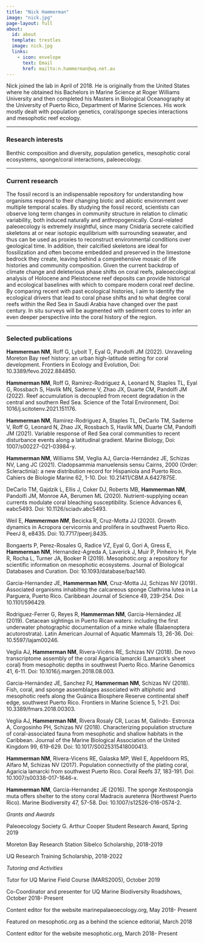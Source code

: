 ```yaml
---
title: "Nick Hammerman"
image: "nick.jpg"
page-layout: full
about:
  id: about
  template: trestles
  image: nick.jpg
  links:
    - icon: envelope
      text: Email
      href: mailto:n.hammerman@uq.net.au
---
```


Nick joined the lab in April of 2018. He is originally from the United States where he obtained his Bachelors in Marine Science at Roger Williams University and then completed his Masters in Biological Oceanography at the University of Puerto Rico, Department of Marine Sciences. His work mostly dealt with population genetics, coral/sponge species interactions and mesophotic reef ecology.

---

### Research interests

Benthic composition and diversity, population genetics, mesophotic coral ecosystems, sponge/coral interactions, paleoecology.

---

### Current research

The fossil record is an indispensable repository for understanding how organisms respond to their changing biotic and abiotic environment over multiple temporal scales. By studying the fossil record, scientists can observe long term changes in community structure in relation to climatic variability, both induced naturally and anthropogenically. Coral-related paleoecology is extremely insightful, since many Cnidaria secrete calcified skeletons at or near isotopic equilibrium with surrounding seawater, and thus can be used as proxies to reconstruct environmental conditions over geological time. In addition, their calcified skeletons are ideal for fossilization and often become embedded and preserved in the limestone bedrock they create, leaving behind a comprehensive mosaic of life histories and community composition. Given the current backdrop of climate change and deleterious phase shifts on coral reefs, paleoecological analysis of Holocene and Pleistocene reef deposits can provide historical and ecological baselines with which to compare modern coral reef decline. By comparing recent with past ecological histories, I aim to identify the ecological drivers that lead to coral phase shifts and to what degree coral reefs within the Red Sea in Saudi Arabia have changed over the past century. In situ surveys will be augmented with sediment cores to infer an even deeper perspective into the coral history of the region.

---

### Selected publications

**Hammerman NM**, Roff G, Lybolt T, Eyal G, Pandolfi JM (2022). Unraveling Moreton Bay reef history: an urban high-latitude setting for coral development. Frontiers in Ecology and Evolution, Doi: 10.3389/fevo.2022.884850.

**Hammerman NM**, Roff G, Ramirez-Rodriguez A, Leonard N, Staples TL, Eyal G, Rossbach S, Havlik MN, Saderne V, Zhao JX, Duarte CM, Pandolfi JM (2022). Reef accumulation is decoupled from recent degradation in the central and southern Red Sea. Science of the Total Environment, Doi: 1016/j.scitotenv.2021.151176.

**Hammerman NM**, Ramirez-Rodriguez A, Staples TL, DeCarlo TM, Saderne V, Roff G, Leonard N, Zhao JX, Rossbach S, Havlik MN, Duarte CM, Pandolfi JM (2021). Variable response of Red Sea coral communities to recent disturbance events along a latitudinal gradient. Marine Biology, Doi: 1007/s00227-021-03984-y.

**Hammerman NM**, Williams SM, Veglia AJ, Garcia-Hernández JE, Schizas NV, Lang JC (2021). Cladopsammia manuelensis sensu Cairns, 2000 (Order: Scleractinia): a new distribution record for Hispaniola and Puerto Rico. Cahiers de Biologie Marine 62, 1-10. Doi: 10.21411/CBM.A.6427875E.

DeCarlo TM, Gajdzik L, Ellis J, Coker DJ, Roberts MB, **Hammerman NM**, Pandolfi JM, Monroe AA, Berumen ML (2020). Nutrient-supplying ocean currents modulate coral bleaching susceptibility. Science Advances 6, eabc5493. Doi: 10.1126/sciadv.abc5493.

Weil E*, **Hammerman NM***, Becicka R, Cruz-Motta JJ (2020). Growth dynamics in Acropora cervicornis and prolifera in southwest Puerto Rico. PeerJ 8, e8435. Doi: 10.7717/peerj.8435.

Bongaerts P, Perez-Rosales G, Radice VZ, Eyal G, Gori A, Gress E, **Hammerman NM**, Hernandez-Agreda A, Laverick J, Muir P, Pinheiro H, Pyle R, Rocha L, Turner JA, Booker R (2019). Mesophotic.org: a repository for scientific information on mesophotic ecosystems. Journal of Biological Databases and Curation. Doi: 10.1093/database/baz140.

Garcia-Hernandez JE, **Hammerman NM**, Cruz-Motta JJ, Schizas NV (2019). Associated organisms inhabiting the calcareous sponge Clathrina lutea in La Parguera, Puerto Rico. Caribbean Journal of Science 49, 239-254. Doi: 10.1101/596429.

Rodriguez-Ferrer G, Reyes R, **Hammerman NM**, Garcia-Hernández JE (2019). Cetacean sightings in Puerto Rican waters: including the first underwater photographic documentation of a minke whale (Balaenoptera acutorostrata). Latin American Journal of Aquatic Mammals 13, 26-36. Doi: 10.5597/lajam00246.

Veglia AJ, **Hammerman NM**, Rivera-Vicéns RE, Schizas NV (2018). De novo transcriptome assembly of the coral Agaricia lamarcki (Lamarck’s sheet coral) from mesophotic depths in southwest Puerto Rico. Marine Genomics 41, 6-11. Doi: 10.1016/j.margen.2018.08.003.

Garcia-Hernández JE, Sanchez PJ, **Hammerman NM**, Schizas NV (2018). Fish, coral, and sponge assemblages associated with altiphotic and mesophotic reefs along the Guánica Biosphere Reserve continental shelf edge, southwest Puerto Rico. Frontiers in Marine Science 5, 1-21. Doi: 10.3389/fmars.2018.00303.

Veglia AJ, **Hammerman NM**, Rivera Rosaly CR, Lucas M, Galindo- Estronza A, Corgosinho PH, Schizas NV (2018). Characterizing population structure of coral-associated fauna from mesophotic and shallow habitats in the Caribbean. Journal of the Marine Biological Association of the United Kingdom 99, 619-629. Doi: 10.1017/S0025315418000413.

**Hammerman NM**, Rivera-Vicens RE, Galaska MP, Weil E, Appeldoorn RS, Alfaro M, Schizas NV (2017). Population connectivity of the plating coral, Agaricia lamarcki from southwest Puerto Rico. Coral Reefs 37, 183-191. Doi: 10.1007/s00338-017-1646-x.

**Hammerman NM**, Garcia-Hernandez JE (2016). The sponge Xestospongia muta offers shelter to the stony coral Madracis auretenra (Northwest Puerto Rico). Marine Biodiversity 47, 57-58. Doi: 10.1007/s12526-016-0574-2.

*Grants and Awards*

Paleoecology Society G. Arthur Cooper Student Research Award, Spring 2019

Moreton Bay Research Station Sibelco Scholarship, 2018-2019

UQ Research Training Scholarship, 2018-2022

*Tutoring and Activities *

Tutor for UQ Marine Field Course (MARS2005), October 2019

Co-Coordinator and presenter for UQ Marine Biodiversity Roadshows, October 2018- Present

Content editor for the website marinepalaeoecology.org, May 2018- Present

Featured on mesophotic.org as a behind the science editorial, March 2018

Content editor for the website mesophotic.org, March 2018- Present